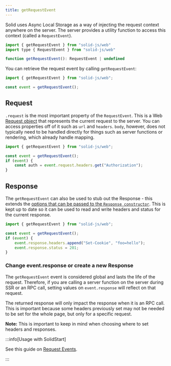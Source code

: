 ```yaml
---
title: getRequestEvent
---
```


Solid uses Async Local Storage as a way of injecting the request context anywhere on the server. The server provides a utility function to access this context (called a `RequestEvent`).

```js
import { getRequestEvent } from "solid-js/web"
import type { RequestEvent } from "solid-js/web"

function getRequestEvent(): RequestEvent | undefined
```

You can retrieve the request event by calling `getRequestEvent`:

```js
import { getRequestEvent } from "solid-js/web";

const event = getRequestEvent();
```

## Request

`.request` is the most important property of the `RequestEvent`. This is a Web [Request object](https://developer.mozilla.org/en-US/docs/Web/API/Request) that represents the current request to the server. You can access properties off of it such as `url` and `headers`. `body`, however, does not typically need to be handled directly for things such as server functions or rendering, which already handle mapping.

```js
import { getRequestEvent } from "solid-js/web";

const event = getRequestEvent();
if (event) {
	const auth = event.request.headers.get("Authorization");
}
```

## Response

The `getRequestEvent` can also be used to stub out the Response - this extends the [options that can be passed to the `Response constructor`](https://developer.mozilla.org/en-US/docs/Web/API/Response/Response#options). This is kept up to date so it can be used to read and write headers and status for the current response.

```js
import { getRequestEvent } from "solid-js/web";

const event = getRequestEvent();
if (event) {
	event.response.headers.append("Set-Cookie", "foo=hello");
	event.response.status = 201;
}
```

### Change event.response or create a new Response

The `getRequestEvent` event is considered global and lasts the life of the request. Therefore, if you are calling a server function on the server during SSR or an RPC call, setting values on `event.response` will reflect on that request.

The returned response will only impact the response when it is an RPC call. This is important because some headers previously set may not be needed to be set for the whole page, but only for a specific request.

**Note:** This is important to keep in mind when choosing where to set headers and responses.

:::info[Usage with SolidStart] 

See this guide on [Request Events](/solid-start/advanced/request-events). 

:::
